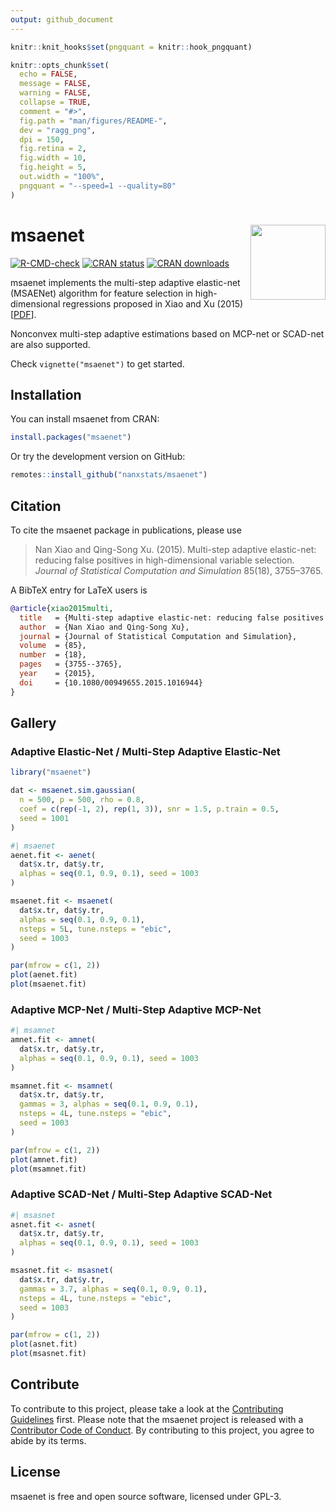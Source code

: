 ```yaml
---
output: github_document
---
```


<!-- README.md is generated from README.Rmd. Please edit that file -->

```r
knitr::knit_hooks$set(pngquant = knitr::hook_pngquant)

knitr::opts_chunk$set(
  echo = FALSE,
  message = FALSE,
  warning = FALSE,
  collapse = TRUE,
  comment = "#>",
  fig.path = "man/figures/README-",
  dev = "ragg_png",
  dpi = 150,
  fig.retina = 2,
  fig.width = 10,
  fig.height = 5,
  out.width = "100%",
  pngquant = "--speed=1 --quality=80"
)
```

# msaenet <img src="man/figures/logo.png" align="right" width="120" />

<!-- badges: start -->
[![R-CMD-check](https://github.com/nanxstats/msaenet/actions/workflows/R-CMD-check.yaml/badge.svg)](https://github.com/nanxstats/msaenet/actions/workflows/R-CMD-check.yaml)
[![CRAN status](https://www.r-pkg.org/badges/version/msaenet)](https://cran.r-project.org/package=msaenet)
[![CRAN downloads](https://cranlogs.r-pkg.org/badges/msaenet)](https://cran.r-project.org/package=msaenet)
<!-- badges: end -->

msaenet implements the multi-step adaptive elastic-net (MSAENet) algorithm for feature selection in high-dimensional regressions proposed in Xiao and Xu (2015) [[PDF](https://nanx.me/papers/msaenet.pdf)].

Nonconvex multi-step adaptive estimations based on MCP-net or SCAD-net are also supported.

Check `vignette("msaenet")` to get started.

## Installation

You can install msaenet from CRAN:

```r
install.packages("msaenet")
```

Or try the development version on GitHub:

```r
remotes::install_github("nanxstats/msaenet")
```

## Citation

To cite the msaenet package in publications, please use

> Nan Xiao and Qing-Song Xu. (2015). Multi-step adaptive elastic-net: reducing false positives in high-dimensional variable selection. _Journal of Statistical Computation and Simulation_ 85(18), 3755--3765.

A BibTeX entry for LaTeX users is

```bibtex
@article{xiao2015multi,
  title   = {Multi-step adaptive elastic-net: reducing false positives in high-dimensional variable selection},
  author  = {Nan Xiao and Qing-Song Xu},
  journal = {Journal of Statistical Computation and Simulation},
  volume  = {85},
  number  = {18},
  pages   = {3755--3765},
  year    = {2015},
  doi     = {10.1080/00949655.2015.1016944}
}
```

## Gallery

### Adaptive Elastic-Net / Multi-Step Adaptive Elastic-Net

```r
library("msaenet")

dat <- msaenet.sim.gaussian(
  n = 500, p = 500, rho = 0.8,
  coef = c(rep(-1, 2), rep(1, 3)), snr = 1.5, p.train = 0.5,
  seed = 1001
)
```

```r
#| msaenet
aenet.fit <- aenet(
  dat$x.tr, dat$y.tr,
  alphas = seq(0.1, 0.9, 0.1), seed = 1003
)

msaenet.fit <- msaenet(
  dat$x.tr, dat$y.tr,
  alphas = seq(0.1, 0.9, 0.1),
  nsteps = 5L, tune.nsteps = "ebic",
  seed = 1003
)

par(mfrow = c(1, 2))
plot(aenet.fit)
plot(msaenet.fit)
```

### Adaptive MCP-Net / Multi-Step Adaptive MCP-Net

```r
#| msamnet
amnet.fit <- amnet(
  dat$x.tr, dat$y.tr,
  alphas = seq(0.1, 0.9, 0.1), seed = 1003
)

msamnet.fit <- msamnet(
  dat$x.tr, dat$y.tr,
  gammas = 3, alphas = seq(0.1, 0.9, 0.1),
  nsteps = 4L, tune.nsteps = "ebic",
  seed = 1003
)

par(mfrow = c(1, 2))
plot(amnet.fit)
plot(msamnet.fit)
```

### Adaptive SCAD-Net / Multi-Step Adaptive SCAD-Net

```r
#| msasnet
asnet.fit <- asnet(
  dat$x.tr, dat$y.tr,
  alphas = seq(0.1, 0.9, 0.1), seed = 1003
)

msasnet.fit <- msasnet(
  dat$x.tr, dat$y.tr,
  gammas = 3.7, alphas = seq(0.1, 0.9, 0.1),
  nsteps = 4L, tune.nsteps = "ebic",
  seed = 1003
)

par(mfrow = c(1, 2))
plot(asnet.fit)
plot(msasnet.fit)
```

## Contribute

To contribute to this project, please take a look at the
[Contributing Guidelines](https://nanx.me/msaenet/CONTRIBUTING.html) first.
Please note that the msaenet project is released with a
[Contributor Code of Conduct](https://nanx.me/msaenet/CODE_OF_CONDUCT.html).
By contributing to this project, you agree to abide by its terms.

## License

msaenet is free and open source software, licensed under GPL-3.
